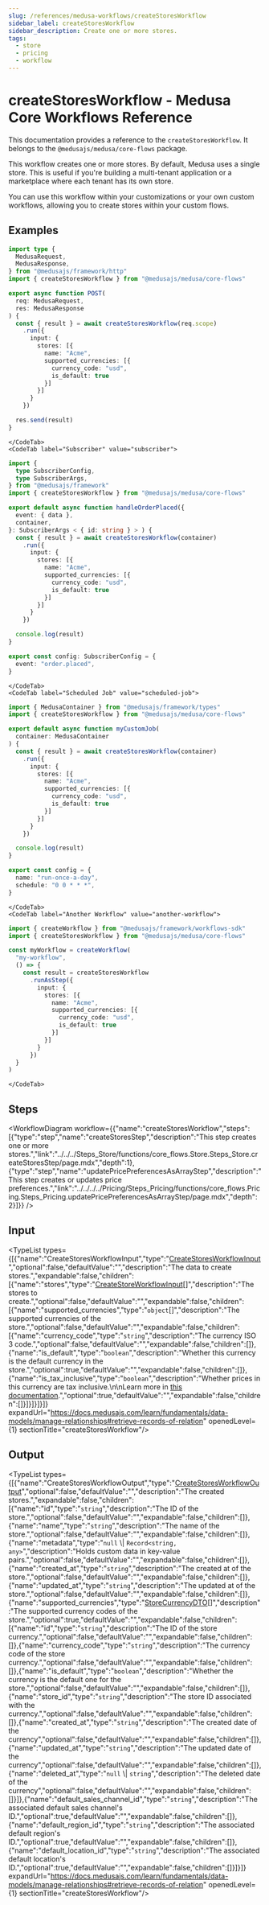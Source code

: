 ```yaml
---
slug: /references/medusa-workflows/createStoresWorkflow
sidebar_label: createStoresWorkflow
sidebar_description: Create one or more stores.
tags:
  - store
  - pricing
  - workflow
---
```



# createStoresWorkflow - Medusa Core Workflows Reference

This documentation provides a reference to the `createStoresWorkflow`. It belongs to the `@medusajs/medusa/core-flows` package.

This workflow creates one or more stores. By default, Medusa uses a single store. This is useful
if you're building a multi-tenant application or a marketplace where each tenant has its own store.

You can use this workflow within your customizations or your own custom workflows, allowing you to
create stores within your custom flows.

<SourceCodeLink link="https://github.com/medusajs/medusa/blob/e0b5bb0b224458ebc8c93111e72f9a10aecf0275/packages/core/core-flows/src/store/workflows/create-stores.ts#L54" />

## Examples

<CodeTabs group="workflow-exection">
    <CodeTab label="API Route" value="api-route">
    
```ts title="src/api/workflow/route.ts"
import type {
  MedusaRequest,
  MedusaResponse,
} from "@medusajs/framework/http"
import { createStoresWorkflow } from "@medusajs/medusa/core-flows"

export async function POST(
  req: MedusaRequest,
  res: MedusaResponse
) {
  const { result } = await createStoresWorkflow(req.scope)
    .run({
      input: {
        stores: [{
          name: "Acme",
          supported_currencies: [{
            currency_code: "usd",
            is_default: true
          }]
        }]
      }
    })

  res.send(result)
}
```

    </CodeTab>
    <CodeTab label="Subscriber" value="subscriber">
    
```ts title="src/subscribers/order-placed.ts"
import {
  type SubscriberConfig,
  type SubscriberArgs,
} from "@medusajs/framework"
import { createStoresWorkflow } from "@medusajs/medusa/core-flows"

export default async function handleOrderPlaced({
  event: { data },
  container,
}: SubscriberArgs < { id: string } > ) {
  const { result } = await createStoresWorkflow(container)
    .run({
      input: {
        stores: [{
          name: "Acme",
          supported_currencies: [{
            currency_code: "usd",
            is_default: true
          }]
        }]
      }
    })

  console.log(result)
}

export const config: SubscriberConfig = {
  event: "order.placed",
}
```

    </CodeTab>
    <CodeTab label="Scheduled Job" value="scheduled-job">
    
```ts title="src/jobs/message-daily.ts"
import { MedusaContainer } from "@medusajs/framework/types"
import { createStoresWorkflow } from "@medusajs/medusa/core-flows"

export default async function myCustomJob(
  container: MedusaContainer
) {
  const { result } = await createStoresWorkflow(container)
    .run({
      input: {
        stores: [{
          name: "Acme",
          supported_currencies: [{
            currency_code: "usd",
            is_default: true
          }]
        }]
      }
    })

  console.log(result)
}

export const config = {
  name: "run-once-a-day",
  schedule: "0 0 * * *",
}
```

    </CodeTab>
    <CodeTab label="Another Workflow" value="another-workflow">
    
```ts title="src/workflows/my-workflow.ts"
import { createWorkflow } from "@medusajs/framework/workflows-sdk"
import { createStoresWorkflow } from "@medusajs/medusa/core-flows"

const myWorkflow = createWorkflow(
  "my-workflow",
  () => {
    const result = createStoresWorkflow
      .runAsStep({
        input: {
          stores: [{
            name: "Acme",
            supported_currencies: [{
              currency_code: "usd",
              is_default: true
            }]
          }]
        }
      })
  }
)
```

    </CodeTab>
  </CodeTabs>

## Steps

<WorkflowDiagram workflow={{"name":"createStoresWorkflow","steps":[{"type":"step","name":"createStoresStep","description":"This step creates one or more stores.","link":"../../../Steps_Store/functions/core_flows.Store.Steps_Store.createStoresStep/page.mdx","depth":1},{"type":"step","name":"updatePricePreferencesAsArrayStep","description":"This step creates or updates price preferences.","link":"../../../../Pricing/Steps_Pricing/functions/core_flows.Pricing.Steps_Pricing.updatePricePreferencesAsArrayStep/page.mdx","depth":2}]}} />

## Input

<TypeList types={[{"name":"CreateStoresWorkflowInput","type":"[CreateStoresWorkflowInput](../../../../types/core_flows.CreateStoresWorkflowInput/page.mdx)","optional":false,"defaultValue":"","description":"The data to create stores.","expandable":false,"children":[{"name":"stores","type":"[CreateStoreWorkflowInput](../../../../../types/WorkflowTypes/StoreWorkflow/types/types.WorkflowTypes.StoreWorkflow.CreateStoreWorkflowInput/page.mdx)[]","description":"The stores to create.","optional":false,"defaultValue":"","expandable":false,"children":[{"name":"supported_currencies","type":"`object`[]","description":"The supported currencies of the store.","optional":false,"defaultValue":"","expandable":false,"children":[{"name":"currency_code","type":"`string`","description":"The currency ISO 3 code.","optional":false,"defaultValue":"","expandable":false,"children":[]},{"name":"is_default","type":"`boolean`","description":"Whether this currency is the default currency in the store.","optional":true,"defaultValue":"","expandable":false,"children":[]},{"name":"is_tax_inclusive","type":"`boolean`","description":"Whether prices in this currency are tax inclusive.\n\nLearn more in [this documentation](https://docs.medusajs.com/resources/commerce-modules/pricing/tax-inclusive-pricing).","optional":true,"defaultValue":"","expandable":false,"children":[]}]}]}]}]} expandUrl="https://docs.medusajs.com/learn/fundamentals/data-models/manage-relationships#retrieve-records-of-relation" openedLevel={1} sectionTitle="createStoresWorkflow"/>

## Output

<TypeList types={[{"name":"CreateStoresWorkflowOutput","type":"[CreateStoresWorkflowOutput](../../../../types/core_flows.CreateStoresWorkflowOutput/page.mdx)","optional":false,"defaultValue":"","description":"The created stores.","expandable":false,"children":[{"name":"id","type":"`string`","description":"The ID of the store.","optional":false,"defaultValue":"","expandable":false,"children":[]},{"name":"name","type":"`string`","description":"The name of the store.","optional":false,"defaultValue":"","expandable":false,"children":[]},{"name":"metadata","type":"`null` \\| `Record<string, any>`","description":"Holds custom data in key-value pairs.","optional":false,"defaultValue":"","expandable":false,"children":[]},{"name":"created_at","type":"`string`","description":"The created at of the store.","optional":false,"defaultValue":"","expandable":false,"children":[]},{"name":"updated_at","type":"`string`","description":"The updated at of the store.","optional":false,"defaultValue":"","expandable":false,"children":[]},{"name":"supported_currencies","type":"[StoreCurrencyDTO](../../../../../store/interfaces/store.StoreCurrencyDTO/page.mdx)[]","description":"The supported currency codes of the store.","optional":true,"defaultValue":"","expandable":false,"children":[{"name":"id","type":"`string`","description":"The ID of the store currency.","optional":false,"defaultValue":"","expandable":false,"children":[]},{"name":"currency_code","type":"`string`","description":"The currency code of the store currency.","optional":false,"defaultValue":"","expandable":false,"children":[]},{"name":"is_default","type":"`boolean`","description":"Whether the currency is the default one for the store.","optional":false,"defaultValue":"","expandable":false,"children":[]},{"name":"store_id","type":"`string`","description":"The store ID associated with the currency.","optional":false,"defaultValue":"","expandable":false,"children":[]},{"name":"created_at","type":"`string`","description":"The created date of the currency","optional":false,"defaultValue":"","expandable":false,"children":[]},{"name":"updated_at","type":"`string`","description":"The updated date of the currency","optional":false,"defaultValue":"","expandable":false,"children":[]},{"name":"deleted_at","type":"`null` \\| `string`","description":"The deleted date of the currency","optional":false,"defaultValue":"","expandable":false,"children":[]}]},{"name":"default_sales_channel_id","type":"`string`","description":"The associated default sales channel's ID.","optional":true,"defaultValue":"","expandable":false,"children":[]},{"name":"default_region_id","type":"`string`","description":"The associated default region's ID.","optional":true,"defaultValue":"","expandable":false,"children":[]},{"name":"default_location_id","type":"`string`","description":"The associated default location's ID.","optional":true,"defaultValue":"","expandable":false,"children":[]}]}]} expandUrl="https://docs.medusajs.com/learn/fundamentals/data-models/manage-relationships#retrieve-records-of-relation" openedLevel={1} sectionTitle="createStoresWorkflow"/>
